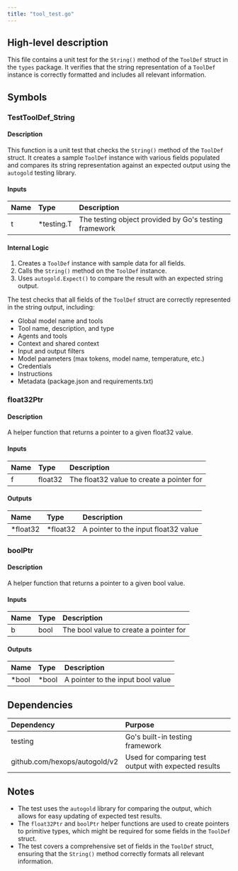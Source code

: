 ```yaml
---
title: "tool_test.go"
---
```


## High-level description
This file contains a unit test for the `String()` method of the `ToolDef` struct in the `types` package. It verifies that the string representation of a `ToolDef` instance is correctly formatted and includes all relevant information.

## Symbols

### TestToolDef_String
#### Description
This function is a unit test that checks the `String()` method of the `ToolDef` struct. It creates a sample `ToolDef` instance with various fields populated and compares its string representation against an expected output using the `autogold` testing library.

#### Inputs
| Name | Type | Description |
|:-----|:-----|:------------|
| t | *testing.T | The testing object provided by Go's testing framework |

#### Internal Logic
1. Creates a `ToolDef` instance with sample data for all fields.
2. Calls the `String()` method on the `ToolDef` instance.
3. Uses `autogold.Expect()` to compare the result with an expected string output.

The test checks that all fields of the `ToolDef` struct are correctly represented in the string output, including:
- Global model name and tools
- Tool name, description, and type
- Agents and tools
- Context and shared context
- Input and output filters
- Model parameters (max tokens, model name, temperature, etc.)
- Credentials
- Instructions
- Metadata (package.json and requirements.txt)

### float32Ptr
#### Description
A helper function that returns a pointer to a given float32 value.

#### Inputs
| Name | Type | Description |
|:-----|:-----|:------------|
| f | float32 | The float32 value to create a pointer for |

#### Outputs
| Name | Type | Description |
|:-----|:-----|:------------|
| *float32 | *float32 | A pointer to the input float32 value |

### boolPtr
#### Description
A helper function that returns a pointer to a given bool value.

#### Inputs
| Name | Type | Description |
|:-----|:-----|:------------|
| b | bool | The bool value to create a pointer for |

#### Outputs
| Name | Type | Description |
|:-----|:-----|:------------|
| *bool | *bool | A pointer to the input bool value |

## Dependencies
| Dependency | Purpose |
|:-----------|:--------|
| testing | Go's built-in testing framework |
| github.com/hexops/autogold/v2 | Used for comparing test output with expected results |

## Notes
- The test uses the `autogold` library for comparing the output, which allows for easy updating of expected test results.
- The `float32Ptr` and `boolPtr` helper functions are used to create pointers to primitive types, which might be required for some fields in the `ToolDef` struct.
- The test covers a comprehensive set of fields in the `ToolDef` struct, ensuring that the `String()` method correctly formats all relevant information.